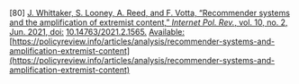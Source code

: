 \[80\]	[J. Whittaker, S. Looney, A. Reed, and F. Votta, “Recommender systems and the amplification of extremist content,” *Internet Pol. Rev.*, vol. 10, no. 2, Jun. 2021, doi:](http://paperpile.com/b/Lj1YHA/DSChX) [10.14763/2021.2.1565.](http://dx.doi.org/10.14763/2021.2.1565.) [Available:](http://paperpile.com/b/Lj1YHA/DSChX) [https://policyreview.info/articles/analysis/recommender-systems-and-amplification-extremist-content](https://policyreview.info/articles/analysis/recommender-systems-and-amplification-extremist-content)